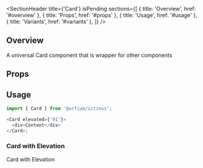
<Meta of={CardStories} />

<SectionHeader
  title={'Card'}
  isPending
  sections={[
    { title: 'Overview', href: '#overview' },
    { title: 'Props', href: '#props' },
    { title: 'Usage', href: '#usage' },
    { title: 'Variants', href: '#variants' },
  ]}
/>

## Overview

A universal Card component that is wrapper for other components

## Props

<ArgTypes of={Card} />

## Usage

```js
import { Card } from '@orfium/ictinus';

<Card elevated={'01'}>
  <div>Content</div>
</Card>;
```

<SubsectionHeader title="Variants" />

### Card with Elevation

Card with Elevation

<Canvas of={CardStories.CardWithElevation} />
